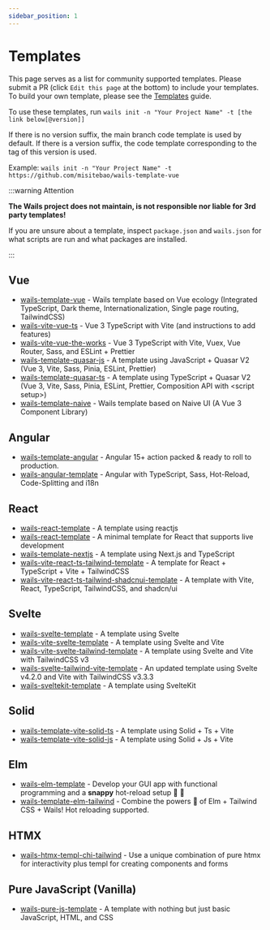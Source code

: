```yaml
---
sidebar_position: 1
---
```


# Templates

This page serves as a list for community supported templates. Please submit a PR (click `Edit this page` at the bottom)
to include your templates. To build your own template, please see the [Templates](../guides/templates.mdx) guide.

To use these templates, run `wails init -n "Your Project Name" -t [the link below[@version]]`

If there is no version suffix, the main branch code template is used by default. If there is a version suffix, the code template corresponding to the tag of this version is used.

Example: `wails init -n "Your Project Name" -t https://github.com/misitebao/wails-template-vue`

:::warning Attention

**The Wails project does not maintain, is not responsible nor liable for 3rd party templates!**

If you are unsure about a template, inspect `package.json` and `wails.json` for what scripts are run and what packages are installed.

:::

## Vue

- [wails-template-vue](https://github.com/misitebao/wails-template-vue) - Wails template based on Vue ecology (Integrated TypeScript, Dark theme, Internationalization, Single page routing, TailwindCSS)
- [wails-vite-vue-ts](https://github.com/codydbentley/wails-vite-vue-ts) - Vue 3 TypeScript with Vite (and instructions to add features)
- [wails-vite-vue-the-works](https://github.com/codydbentley/wails-vite-vue-the-works) - Vue 3 TypeScript with Vite, Vuex, Vue Router, Sass, and ESLint + Prettier
- [wails-template-quasar-js](https://github.com/sgosiaco/wails-template-quasar-js) - A template using JavaScript + Quasar V2 (Vue 3, Vite, Sass, Pinia, ESLint, Prettier)
- [wails-template-quasar-ts](https://github.com/sgosiaco/wails-template-quasar-ts) - A template using TypeScript + Quasar V2 (Vue 3, Vite, Sass, Pinia, ESLint, Prettier, Composition API with &lt;script setup&gt;)
- [wails-template-naive](https://github.com/tk103331/wails-template-naive) - Wails template based on Naive UI (A Vue 3 Component Library)

## Angular

- [wails-template-angular](https://github.com/mateothegreat/wails-template-angular) - Angular 15+ action packed & ready to roll to production.
- [wails-angular-template](https://github.com/TAINCER/wails-angular-template) - Angular with TypeScript, Sass, Hot-Reload, Code-Splitting and i18n

## React

- [wails-react-template](https://github.com/AlienRecall/wails-react-template) - A template using reactjs
- [wails-react-template](https://github.com/flin7/wails-react-template) - A minimal template for React that supports live development
- [wails-template-nextjs](https://github.com/LGiki/wails-template-nextjs) - A template using Next.js and TypeScript
- [wails-vite-react-ts-tailwind-template](https://github.com/hotafrika/wails-vite-react-ts-tailwind-template) - A template for React + TypeScript + Vite + TailwindCSS
- [wails-vite-react-ts-tailwind-shadcnui-template](https://github.com/Mahcks/wails-vite-react-tailwind-shadcnui-ts) - A template with Vite, React, TypeScript, TailwindCSS, and shadcn/ui

## Svelte

- [wails-svelte-template](https://github.com/raitonoberu/wails-svelte-template) - A template using Svelte
- [wails-vite-svelte-template](https://github.com/BillBuilt/wails-vite-svelte-template) - A template using Svelte and Vite
- [wails-vite-svelte-tailwind-template](https://github.com/BillBuilt/wails-vite-svelte-tailwind-template) - A template using Svelte and Vite with TailwindCSS v3
- [wails-svelte-tailwind-vite-template](https://github.com/PylotLight/wails-vite-svelte-tailwind-template/tree/master) - An updated template using Svelte v4.2.0 and Vite with TailwindCSS v3.3.3
- [wails-sveltekit-template](https://github.com/h8gi/wails-sveltekit-template) - A template using SvelteKit

## Solid

- [wails-template-vite-solid-ts](https://github.com/xijaja/wails-template-solid-ts) - A template using Solid + Ts + Vite
- [wails-template-vite-solid-js](https://github.com/xijaja/wails-template-solid-js) - A template using Solid + Js + Vite

## Elm

- [wails-elm-template](https://github.com/benjamin-thomas/wails-elm-template) - Develop your GUI app with functional programming and a **snappy** hot-reload setup :tada: :rocket:
- [wails-template-elm-tailwind](https://github.com/rnice01/wails-template-elm-tailwind) - Combine the powers :muscle: of Elm + Tailwind CSS + Wails! Hot reloading supported.

## HTMX

- [wails-htmx-templ-chi-tailwind](https://github.com/PylotLight/wails-hmtx-templ-template) - Use a unique combination of pure htmx for interactivity plus templ for creating components and forms

## Pure JavaScript (Vanilla)

- [wails-pure-js-template](https://github.com/KiddoV/wails-pure-js-template) - A template with nothing but just basic JavaScript, HTML, and CSS

